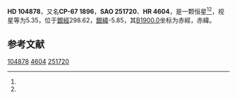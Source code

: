 {{Starbox begin
| name = HD 104878
}}
{{Starbox observe
| epoch = [[J2000.0|J2000.0]]
| constell = {{星座名待查}}<ref name=SIMBAD>{{cite web
 | url=http://simbad.u-strasbg.fr/simbad/sim-id?Ident=HR+4604
 | title =Pulsating variable Star
 | publisher=Centre de Données astronomiques de Strasbourg
 | work=SIMBAD
 | accessdate=2012-07-13}}</ref><ref name=DATA>{{cite web
 | url=http://vizier.u-strasbg.fr/viz-bin/VizieR-5?-out.add=.&-source=5050&-corr=PK=HR&-out.max=9999&HR=4604
 | title=VizieR Detailed Page
 | accessdate=2012-07-13
 | archive-date=2016-03-05
 | archive-url=https://web.archive.org/web/20160305221743/http://vizier.u-strasbg.fr/viz-bin/VizieR-5?-out.add=.&-source=5050&-corr=PK=HR&-out.max=9999&HR=4604
 | dead-url=no
 }}</ref>
| 星官 = 
| ra = {{RA|12|4|38.7}}<ref name=SIMBAD /><ref name=DATA />
| dec = {{DEC|-68|19|45}}<ref name=SIMBAD /><ref name=DATA />
| appmag_v = 5.35<ref name=SIMBAD /><ref name=DATA />
}}
{{Starbox character
| class = A0IV<ref name=SIMBAD /><ref name=DATA />
| b-v = -0.01<ref name=SIMBAD /><ref name=DATA />
| u-b = -0.17<ref name=SIMBAD /><ref name=DATA />
| r-i = <ref name=SIMBAD /><ref name=DATA />
| variable = 
}}
{{Starbox astrometry
| radial_v = -0.17
| prop_mo_ra = 25
| parallax = 0.016
| p_error = 
}}
{{Starbox catalog
| names =CP-67 1896，[[SAO星表|SAO]] 251720，[[HD星表|HD]] 104878，[[HR星表|HR]] 4604}}
{{Starbox reference |Simbad=HR+4604}}
{{Starbox end}}

'''HD 104878'''，又名'''CP-67 1896'''，'''SAO 251720'''、'''HR 4604'''，是一颗恒星<ref name=SIMBAD /><ref name=DATA />，视星等为5.35，位于[[銀道座標系|銀經]]298.62，[[銀道座標系|銀緯]]-5.85，其[[B1900.0|B1900.0]]坐标为赤經{{RA|11|59|29.2}}，赤緯{{DEC|-67|-5.85|19}}。

== 参考文献 ==
{{reflist}}

{{star-stub}}

[[Category:HD和HDE天體|104878]]
[[Category:HR天體|4604]]
[[Category:SAO天體|251720]]